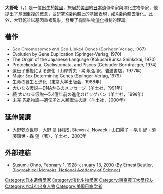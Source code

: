 '''大野乾'''（{{jpn|j=大野乾|kn=おおの すすむ|rm=Ōno Susumu}}，{{bd|1928年|2月1日|2000年|1月13日}}）是一位出生於[[韓國|韓國]]，旅居於[[美國|美國]]的[[日本|日本]]遺傳學家與演化生物學家，他提出了[[基因重複|基因重複]]的概念，並研究X染色體上的基因表現，如[[X染色體去活化|X染色體去活化]]。此外，大野乾並以基因重複現象，發展了有關生物[[演化|演化]]機制的理論。

==著作==
*Sex Chromosomes and Sex-Linked Genes (Springer-Verlag, 1967)
*Evolution by Gene Duplication (Springer-Verlag, 1970)
*The Origin of the Japanese Language (Kokusai Bunka Shinkokai, 1970)
*Protochordata, Cyclostomata, and Pisces (Gebruder Borntraeger, 1974)
*遺伝子重複による進化（山岸秀夫・梁 永弘 訳，岩波書店，1977年）
*Major Sex Determining Genes (Springer-Verlag, 1979)
*生命の誕生と進化（東京大学出版会，1988年）
*大いなる仮説―DNAからのメッセージ（羊土社，1991年）
*続 大いなる仮説―5.4億年前の進化のビッグバン（羊土社，1996年）
*未完 先祖物語―遺伝子と人類誕生の謎（羊土社，2000年）

==延伸閱讀==
*大野乾の世界．大野 翠 (翻訳), Steven J. Novack・山口陽子・早川 智・須藤鎮世・森 望（著），羊土社，2003年

==外部連結==
*[http://www.nap.edu/readingroom/books/biomems/sohno.html Susumu Ohno, February 1, 1928–January 13, 2000 (By Ernest Beutler, Biographical Memoirs, National Academy of Science)] {{Wayback|url=http://www.nap.edu/readingroom/books/biomems/sohno.html |date=20120829041439 }}

{{Authority control}}
{{DEFAULTSORT:Ohno, Susumu}}
[[Category:日本遺傳學家|Category:日本遺傳學家]]
[[Category:演化生物學家|Category:演化生物學家]]
[[Category:東京農工大學校友|Category:東京農工大學校友]]
[[Category:京城府出身人物|Category:京城府出身人物]]
[[Category:美国日裔学者|Category:美国日裔学者]]